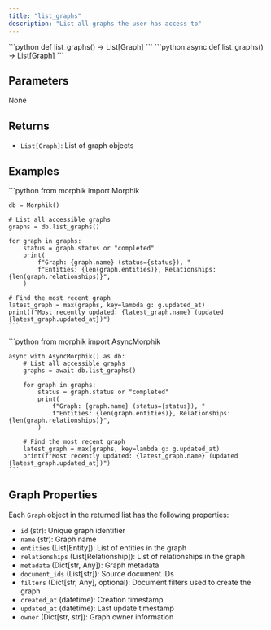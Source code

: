 ```yaml
---
title: "list_graphs"
description: "List all graphs the user has access to"
---
```


<Tabs>
  <Tab title="Sync">
    ```python
    def list_graphs() -> List[Graph]
    ```
  </Tab>
  <Tab title="Async">
    ```python
    async def list_graphs() -> List[Graph]
    ```
  </Tab>
</Tabs>

## Parameters

None

## Returns

- `List[Graph]`: List of graph objects

## Examples

<Tabs>
  <Tab title="Sync">
    ```python
    from morphik import Morphik
    
    db = Morphik()
    
    # List all accessible graphs
    graphs = db.list_graphs()
    
    for graph in graphs:
        status = graph.status or "completed"
        print(
            f"Graph: {graph.name} (status={status}), "
            f"Entities: {len(graph.entities)}, Relationships: {len(graph.relationships)}",
        )
        
    # Find the most recent graph
    latest_graph = max(graphs, key=lambda g: g.updated_at)
    print(f"Most recently updated: {latest_graph.name} (updated {latest_graph.updated_at})")
    ```
  </Tab>
  <Tab title="Async">
    ```python
    from morphik import AsyncMorphik
    
    async with AsyncMorphik() as db:
        # List all accessible graphs
        graphs = await db.list_graphs()
        
        for graph in graphs:
            status = graph.status or "completed"
            print(
                f"Graph: {graph.name} (status={status}), "
                f"Entities: {len(graph.entities)}, Relationships: {len(graph.relationships)}",
            )
        
        # Find the most recent graph
        latest_graph = max(graphs, key=lambda g: g.updated_at)
        print(f"Most recently updated: {latest_graph.name} (updated {latest_graph.updated_at})")
    ```
  </Tab>
</Tabs>

## Graph Properties

Each `Graph` object in the returned list has the following properties:

- `id` (str): Unique graph identifier
- `name` (str): Graph name
- `entities` (List[Entity]): List of entities in the graph
- `relationships` (List[Relationship]): List of relationships in the graph
- `metadata` (Dict[str, Any]): Graph metadata
- `document_ids` (List[str]): Source document IDs
- `filters` (Dict[str, Any], optional): Document filters used to create the graph
- `created_at` (datetime): Creation timestamp
- `updated_at` (datetime):  Last update timestamp
- `owner` (Dict[str, str]): Graph owner information
